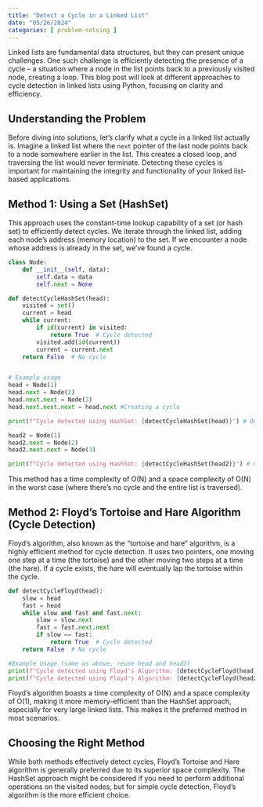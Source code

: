 ```yaml
---
title: "Detect a Cycle in a Linked List"
date: "05/26/2024"
categories: [ problem-solving ]
---
```


Linked lists are fundamental data structures, but they can present unique challenges. One such challenge is efficiently detecting the presence of a cycle – a situation where a node in the list points back to a previously visited node, creating a loop.  This blog post will look at different approaches to cycle detection in linked lists using Python, focusing on clarity and efficiency.


## Understanding the Problem

Before diving into solutions, let's clarify what a cycle in a linked list actually is. Imagine a linked list where the `next` pointer of the last node points back to a node somewhere earlier in the list. This creates a closed loop, and traversing the list would never terminate. Detecting these cycles is important for maintaining the integrity and functionality of your linked list-based applications.


## Method 1: Using a Set (HashSet)

This approach uses the constant-time lookup capability of a set (or hash set) to efficiently detect cycles. We iterate through the linked list, adding each node's address (memory location) to the set. If we encounter a node whose address is already in the set, we've found a cycle.

```python
class Node:
    def __init__(self, data):
        self.data = data
        self.next = None

def detectCycleHashSet(head):
    visited = set()
    current = head
    while current:
        if id(current) in visited:
            return True  # Cycle detected
        visited.add(id(current))
        current = current.next
    return False  # No cycle


# Example usage
head = Node(1)
head.next = Node(2)
head.next.next = Node(3)
head.next.next.next = head.next #Creating a cycle

print(f"Cycle detected using HashSet: {detectCycleHashSet(head)}") # Output: True

head2 = Node(1)
head2.next = Node(2)
head2.next.next = Node(3)

print(f"Cycle detected using HashSet: {detectCycleHashSet(head2)}") # Output: False

```

This method has a time complexity of O(N) and a space complexity of O(N) in the worst case (where there's no cycle and the entire list is traversed).


## Method 2: Floyd's Tortoise and Hare Algorithm (Cycle Detection)

Floyd's algorithm, also known as the "tortoise and hare" algorithm, is a highly efficient method for cycle detection.  It uses two pointers, one moving one step at a time (the tortoise) and the other moving two steps at a time (the hare). If a cycle exists, the hare will eventually lap the tortoise within the cycle.

```python
def detectCycleFloyd(head):
    slow = head
    fast = head
    while slow and fast and fast.next:
        slow = slow.next
        fast = fast.next.next
        if slow == fast:
            return True  # Cycle detected
    return False  # No cycle

#Example Usage (same as above, reuse head and head2)
print(f"Cycle detected using Floyd's Algorithm: {detectCycleFloyd(head)}") # Output: True
print(f"Cycle detected using Floyd's Algorithm: {detectCycleFloyd(head2)}") # Output: False
```

Floyd's algorithm boasts a time complexity of O(N) and a space complexity of O(1), making it more memory-efficient than the HashSet approach, especially for very large linked lists. This makes it the preferred method in most scenarios.


## Choosing the Right Method

While both methods effectively detect cycles, Floyd's Tortoise and Hare algorithm is generally preferred due to its superior space complexity.  The HashSet approach might be considered if you need to perform additional operations on the visited nodes, but for simple cycle detection, Floyd's algorithm is the more efficient choice.